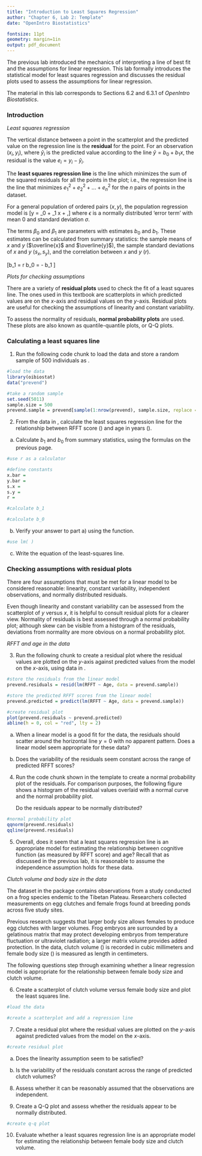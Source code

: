 ```yaml
---
title: "Introduction to Least Squares Regression"
author: "Chapter 6, Lab 2: Template"
date: "OpenIntro Biostatistics"

fontsize: 11pt
geometry: margin=1in
output: pdf_document
---
```


\begin{small}
	
	\textbf{Topics}
	\begin{itemize}
	  \item Calculating a least squares line
	  \item Checking assumptions with residual plots
	\end{itemize}
	
\end{small}

The previous lab introduced the mechanics of interpreting a line of best fit and the assumptions for linear regression. This lab formally introduces the statistical model for least squares regression and discusses the residual plots used to assess the assumptions for linear regression.


The material in this lab corresponds to Sections 6.2 and 6.3.1 of *OpenIntro Biostatistics*.

\vspace{0.5cm}

### Introduction

*Least squares regression*

The vertical distance between a point in the scatterplot and the predicted value on the regression line is the **residual** for the point. For an observation $(x_i, y_i)$, where $\hat{y}_i$ is the predicted value according to the line $\hat{y} = b_0 + b_1 x$, the residual is the value $e_i = y_i - \hat{y}_i$. 

The **least squares regression line** is the line which minimizes the sum of the squared residuals for all the points in the plot; i.e., the regression line is the line that minimizes $e_1^{2} + e_2^{2} + ... + e_n^{2}$ for the $n$ pairs of points in the dataset.

For a general population of ordered pairs $(x, y)$, the population regression model is
\[y = \beta_0 + \beta_1 x + \epsilon ,\]
where $\epsilon$ is a normally distributed 'error term' with mean 0 and standard deviation $\sigma$.

The terms $\beta_0$ and $\beta_1$ are parameters with estimates $b_0$ and $b_1$. These estimates can be calculated from summary statistics: the sample means of $x$ and $y$ ($\overline{x}$ and $\overline{y}$), the sample standard deviations of $x$ and $y$ $(s_x, s_y)$, and the correlation between $x$ and $y$ ($r$).

  \[b_1 = r \dfrac{s_y}{s_x} \qquad b_0 = \overline{y} - b_1 \overline{x}\]

*Plots for checking assumptions*

There are a variety of **residual plots** used to check the fit of a least squares line. The ones used in this textbook are scatterplots in which predicted values are on the $x$-axis and residual values on the $y$-axis. Residual plots are useful for checking the assumptions of linearity and constant variability.

To assess the normality of residuals, **normal probability plots** are used. These plots are also known as quantile-quantile plots, or Q-Q plots. 

\newpage

### Calculating a least squares line

1. Run the following code chunk to load the \texttt{prevend} data and store a random sample of 500 individuals as \texttt{prevend.sample}.

```r
#load the data
library(oibiostat)
data("prevend")

#take a random sample
set.seed(5011)
sample.size = 500
prevend.sample = prevend[sample(1:nrow(prevend), sample.size, replace = FALSE), ]
```


2. From the data in \texttt{prevend.sample}, calculate the least squares regression line for the relationship between RFFT score (\texttt{RFFT}) and age in years (\texttt{Age}).

a) Calculate $b_1$ and $b_0$ from summary statistics, using the formulas on the previous page.


```r
#use r as a calculator

#define constants
x.bar =
y.bar = 
s.x = 
s.y = 
r = 

#calculate b_1

#calculate b_0

```

    
b) Verify your answer to part a) using the \texttt{lm( )} function.

```r
#use lm( )

```

    
c) Write the equation of the least-squares line.




\newpage

### Checking assumptions with residual plots

There are four assumptions that must be met for a linear model to be considered reasonable: linearity, constant variability, independent observations, and normally distributed residuals. 

Even though linearity and constant variability can be assessed from the scatterplot of $y$ versus $x$, it is helpful to consult residual plots for a clearer view. Normality of residuals is best assessed through a normal probability plot; although skew can be visible from a histogram of the residuals, deviations from normality are more obvious on a normal probability plot.

*RFFT and age in the \texttt{prevend} data*

3. Run the following chunk to create a residual plot where the residual values are plotted on the $y$-axis against predicted values from the model on the $x$-axis, using data in \texttt{prevend.samp}.

```r
#store the residuals from the linear model
prevend.residuals = resid(lm(RFFT ~ Age, data = prevend.sample))

#store the predicted RFFT scores from the linear model
prevend.predicted = predict(lm(RFFT ~ Age, data = prevend.sample))

#create residual plot
plot(prevend.residuals ~ prevend.predicted)
abline(h = 0, col = "red", lty = 2)
```


a) When a linear model is a good fit for the data, the residuals should scatter around the horizontal line $y = 0$ with no apparent pattern. Does a linear model seem appropriate for these data?



    
b) Does the variability of the residuals seem constant across the range of predicted RFFT scores?
    




4. Run the code chunk shown in the template to create a normal probability plot of the residuals. For comparison purposes, the following figure shows a histogram of the residual values overlaid with a normal curve and the normal probability plot.

    Do the residuals appear to be normally distributed?
    
    
```r
#normal probability plot
qqnorm(prevend.residuals)
qqline(prevend.residuals)
```


<!---
```r
library(openintro); data("COL")
par(mfrow = c(1, 2))

#histogram of residuals with normal curve
hist(prevend.residuals, freq = FALSE, main = "Histogram of Residuals", 
     xlab = "Residuals", col = COL[1]) #freq = FALSE rescales histogram to have area 1
x = seq(min(prevend.residuals), max(prevend.residuals), 0.01)
y = dnorm(x, mean(prevend.residuals), sd(prevend.residuals))
lines(x, y, lwd = 1.5, col = "red")

#normal probability plot
qqnorm(prevend.residuals, cex = 0.75, col = COL[1])
qqline(prevend.residuals)
```
--->


5. Overall, does it seem that a least squares regression line is an appropriate model for estimating the relationship between cognitive function (as measured by RFFT score) and age? Recall that as discussed in the previous lab, it is reasonable to assume the independence assumption holds for these data.




\newpage

*Clutch volume and body size in the \texttt{frog} data*

The \texttt{frog} dataset in the \texttt{oibiostat} package contains observations from a study conducted on a frog species endemic to the Tibetan Plateau. Researchers collected measurements on egg clutches and female frogs found at breeding ponds across five study sites.

Previous research suggests that larger body size allows females to produce egg clutches with larger volumes. Frog embryos are surrounded by a gelatinous matrix that may protect developing embryos from temperature fluctuation or ultraviolet radiation; a larger matrix volume provides added protection. In the data, clutch volume (\texttt{clutch.volume}) is recorded in cubic millimeters and female body size (\texttt{body.size}) is measured as length in centimeters.

The following questions step through examining whether a linear regression model is appropriate for the relationship between female body size and clutch volume.

6. Create a scatterplot of clutch volume versus female body size and plot the least squares line. 

```r
#load the data

#create a scatterplot and add a regression line

```


7. Create a residual plot where the residual values are plotted on the $y$-axis against predicted values from the model on the $x$-axis. 

```r
#create residual plot

```


a) Does the linearity assumption seem to be satisfied?


    
b) Is the variability of the residuals constant across the range of predicted clutch volumes?



    
8. Assess whether it can be reasonably assumed that the observations are independent.






9. Create a Q-Q plot and assess whether the residuals appear to be normally distributed.

```r
#create q-q plot
```




10. Evaluate whether a least squares regression line is an appropriate model for estimating the relationship between female body size and clutch volume.




